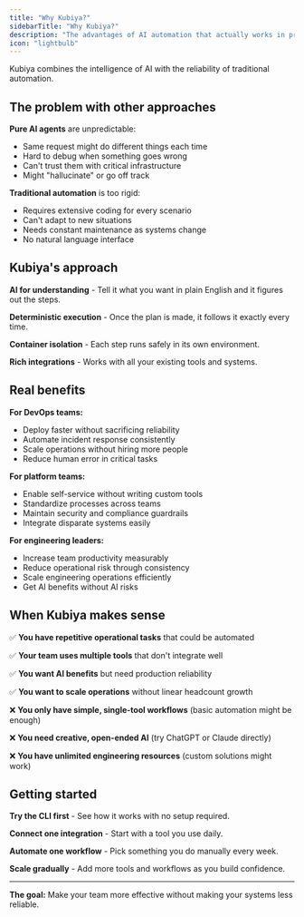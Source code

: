 ```yaml
---
title: "Why Kubiya?"
sidebarTitle: "Why Kubiya?"
description: "The advantages of AI automation that actually works in production"
icon: "lightbulb"
---
```


Kubiya combines the intelligence of AI with the reliability of traditional automation.

## The problem with other approaches

**Pure AI agents** are unpredictable:
- Same request might do different things each time
- Hard to debug when something goes wrong  
- Can't trust them with critical infrastructure
- Might "hallucinate" or go off track

**Traditional automation** is too rigid:
- Requires extensive coding for every scenario
- Can't adapt to new situations
- Needs constant maintenance as systems change
- No natural language interface

## Kubiya's approach

**AI for understanding** - Tell it what you want in plain English and it figures out the steps.

**Deterministic execution** - Once the plan is made, it follows it exactly every time.

**Container isolation** - Each step runs safely in its own environment.

**Rich integrations** - Works with all your existing tools and systems.

## Real benefits

**For DevOps teams:**
- Deploy faster without sacrificing reliability
- Automate incident response consistently
- Scale operations without hiring more people
- Reduce human error in critical tasks

**For platform teams:**
- Enable self-service without writing custom tools
- Standardize processes across teams
- Maintain security and compliance guardrails
- Integrate disparate systems easily

**For engineering leaders:**
- Increase team productivity measurably
- Reduce operational risk through consistency
- Scale engineering operations efficiently
- Get AI benefits without AI risks

## When Kubiya makes sense

✅ **You have repetitive operational tasks** that could be automated

✅ **Your team uses multiple tools** that don't integrate well

✅ **You want AI benefits** but need production reliability

✅ **You want to scale operations** without linear headcount growth

❌ **You only have simple, single-tool workflows** (basic automation might be enough)

❌ **You need creative, open-ended AI** (try ChatGPT or Claude directly)

❌ **You have unlimited engineering resources** (custom solutions might work)

## Getting started

**Try the CLI first** - See how it works with no setup required.

**Connect one integration** - Start with a tool you use daily.

**Automate one workflow** - Pick something you do manually every week.

**Scale gradually** - Add more tools and workflows as you build confidence.

---

**The goal:** Make your team more effective without making your systems less reliable.
